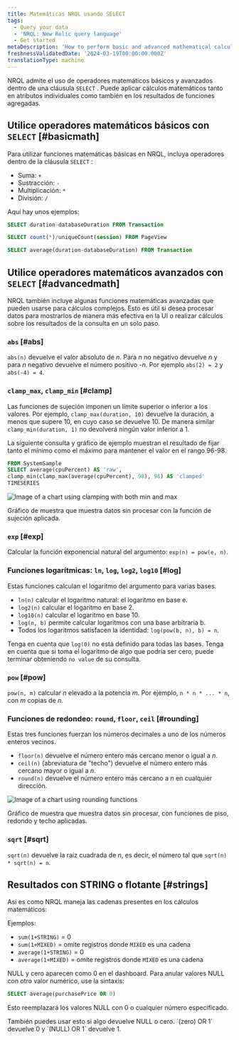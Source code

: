 ```yaml
---
title: Matemáticas NRQL usando SELECT
tags:
  - Query your data
  - 'NRQL: New Relic query language'
  - Get started
metaDescription: 'How to perform basic and advanced mathematical calculations in NRQL, the New Relic query language'
freshnessValidatedDate: '2024-03-19T00:00:00.000Z'
translationType: machine
---
```




NRQL admite el uso de operadores matemáticos básicos y avanzados dentro de una cláusula `SELECT` . Puede aplicar cálculos matemáticos tanto en atributos individuales como también en los resultados de funciones agregadas.

## Utilice operadores matemáticos básicos con `SELECT` [#basicmath]

Para utilizar funciones matemáticas básicas en NRQL, incluya operadores dentro de la cláusula `SELECT` :

* Suma: `+`
* Sustracción: `-`
* Multiplicación: `*`
* División: `/`

Aquí hay unos ejemplos:

```sql
SELECT duration-databaseDuration FROM Transaction
```

```sql
SELECT count(*)/uniqueCount(session) FROM PageView
```

```sql
SELECT average(duration-databaseDuration) FROM Transaction
```

## Utilice operadores matemáticos avanzados con `SELECT` [#advancedmath]

NRQL también incluye algunas funciones matemáticas avanzadas que pueden usarse para cálculos complejos. Esto es útil si desea procesar datos para mostrarlos de manera más efectiva en la UI o realizar cálculos sobre los resultados de la consulta en un solo paso.

### `abs` [#abs]

`abs(n)` devuelve el valor absoluto de _n_. Para _n_ no negativo devuelve _n_ y para _n_ negativo devuelve el número positivo -_n_. Por ejemplo `abs(2) = 2` y `abs(-4) = 4`.

### `clamp_max`, `clamp_min` [#clamp]

Las funciones de sujeción imponen un límite superior o inferior a los valores. Por ejemplo, `clamp_max(duration, 10)` devuelve la duración, a menos que supere 10, en cuyo caso se devuelve 10. De manera similar `clamp_min(duration, 1)` no devolverá ningún valor inferior a 1.

La siguiente consulta y gráfico de ejemplo muestran el resultado de fijar tanto el mínimo como el máximo para mantener el valor en el rango 96-98.

```sql
FROM SystemSample 
SELECT average(cpuPercent) AS 'raw',
clamp_min(clamp_max(average(cpuPercent), 98), 96) AS 'clamped'
TIMESERIES
```

<img
  title="Min-max-clamp-chart.png"
  alt="Image of a chart using clamping with both min and max"
  src={queriesnrqlNRQLMathClamp}
/>

<figcaption>
  Gráfico de muestra que muestra datos sin procesar con la función de sujeción aplicada.
</figcaption>

### `exp` [#exp]

Calcular la función exponencial natural del argumento: `exp(n) = pow(e, n)`.

### Funciones logarítmicas: `ln`, `log`, `log2`, `log10` [#log]

Estas funciones calculan el logaritmo del argumento para varias bases.

* `ln(n)` calcular el logaritmo natural: el logaritmo en base e.
* `log2(n)` calcular el logaritmo en base 2.
* `log10(n)` calcular el logaritmo en base 10.
* `log(n, b)` permite calcular logaritmos con una base arbitraria b.
* Todos los logaritmos satisfacen la identidad: `log(pow(b, n), b) = n`.

Tenga en cuenta que `log(0)` no está definido para todas las bases. Tenga en cuenta que si toma el logaritmo de algo que podría ser cero, puede terminar obteniendo `no value` de su consulta.

### `pow` [#pow]

`pow(n, m)` calcular _n_ elevado a la potencia _m_. Por ejemplo, `n * n * ... * n`, con _m_ copias de _n_.

### Funciones de redondeo: `round`, `floor`, `ceil` [#rounding]

Estas tres funciones fuerzan los números decimales a uno de los números enteros vecinos.

* `floor(n)` devuelve el número entero más cercano menor o igual a _n_.
* `ceil(n)` (abreviatura de "techo") devuelve el número entero más cercano mayor o igual a _n_.
* `round(n)` devuelve el número entero más cercano a _n_ en cualquier dirección.

<img
  title="Rounding-functions-chart.png"
  alt="Image of a chart using rounding functions"
  src={queriesnrqlNRQLMathFloorCeiling}
/>

<figcaption>
  Gráfico de muestra que muestra datos sin procesar, con funciones de piso, redondo y techo aplicadas.
</figcaption>

### `sqrt` [#sqrt]

`sqrt(n)` devuelve la raíz cuadrada de _n_, es decir, el número tal que `sqrt(n) * sqrt(n) = n`.

## Resultados con STRING o flotante [#strings]

Así es como NRQL maneja las cadenas presentes en los cálculos matemáticos:

Ejemplos:

* `sum(1+STRING)` = 0
* `sum(1+MIXED)` = omite registros donde `MIXED` es una cadena
* `average(1+STRING)` = 0
* `average(1+MIXED)` = omite registros donde `MIXED` es una cadena

NULL y cero aparecen como 0 en el dashboard. Para anular valores NULL con otro valor numérico, use la sintaxis:

```sql
SELECT average(purchasePrice OR 0)
```

Esto reemplazará los valores NULL con 0 o cualquier número especificado.

<Callout variant="tip">
  También puedes usar esto si algo devuelve NULL o cero. `(zero) OR 1` devuelve 0 y `(NULL) OR 1` devuelve 1.
</Callout>